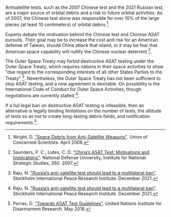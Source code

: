 Antisatellite tests, such as the 2007 Chinese test and the 2021 Russian test, are a major source of orbital debris and a risk to future orbital activities. As of 2007, the Chinese test alone was responsible for over 10% of the large pieces (at least 10 centimeters) of orbital debris [^"29"].

Experts debate the motivation behind the Chinese test and Chinese ASAT pursuits. Their goal may be to increase the cost and risk for an American defense of Taiwan, should China attack that island, or it may be fear that American space capability will nullify the Chinese nuclear deterrent [^"23"].

The Outer Space Treaty may forbid destructive ASAT testing under the Outer Space Treaty, which requires nations in their space activities to show "due regard to the corresponding interests of all other States Parties to the Treaty" [^"21"]. Nevertheless, the Outer Space Treaty has not been sufficient to stop ASAT testing, and a new agreement is desirable. On possibility is the International Code of Conduct for Outer Space Activities, though negotiations are currently stalled [^"21"].

If a full legal ban on destructive ASAT testing is infeasible, then an alternative is legally binding limitations on the number of tests, the altitude of tests so as not to create long-lasting debris fields, and notification requirements [^"20"].

[^"20"]: Porras, D. ["Towards ASAT Test Guidelines"](https://unidir.org/publication/towards-asat-test-guidelines). United Nations Institute for Disarmament Research. May 2018.

[^"21"]: Raju, N. ["Russia’s anti-satellite test should lead to a multilateral ban"](https://www.sipri.org/commentary/essay/2021/russias-anti-satellite-test-should-lead-multilateral-ban). Stockholm International Peace Research Institute. December 2021.

[^"23"]: Saunders, P. C., Lutes, C. D. ["China’s ASAT Test: Motivations and Implications"](https://apps.dtic.mil/sti/pdfs/ADA517485.pdf). National Defense University, Institute for National Strategic Studies, 260. 2007.

[^"29"]: Wright, D. ["Space Debris from Anti-Satellite Weapons"](https://www.ucsusa.org/sites/default/files/2019-09/debris-in-brief-factsheet.pdf). Union of Concerned Scientists. April 2008.
